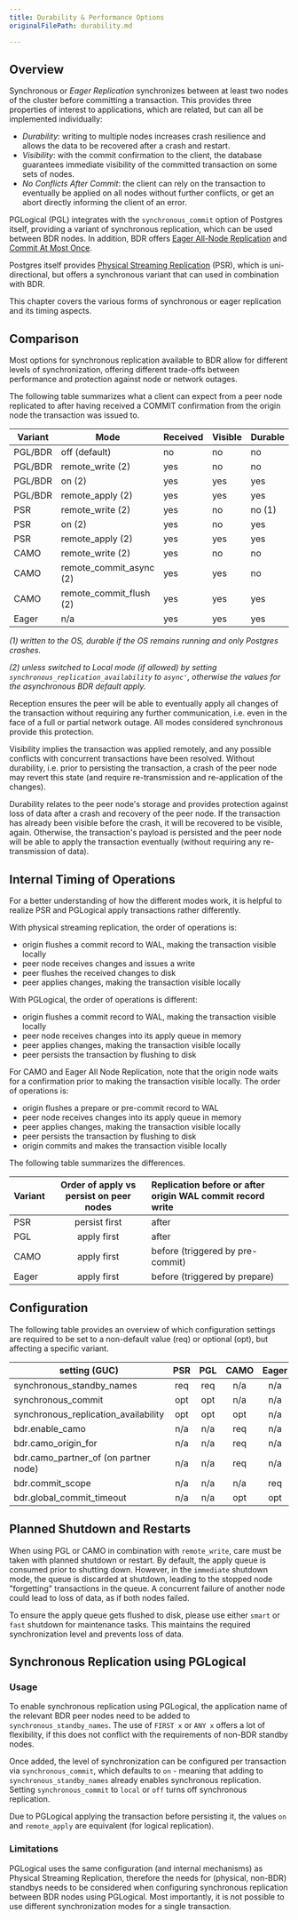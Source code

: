```yaml
---
title: Durability & Performance Options
originalFilePath: durability.md

---
```


## Overview

Synchronous or *Eager Replication* synchronizes between at least two
nodes of the cluster before committing a transaction.  This provides
three properties of interest to applications, which are related, but
can all be implemented individually:

-   *Durability*: writing to multiple nodes increases crash resilience
    and allows the data to be recovered after a crash and restart.
-   *Visibility*: with the commit confirmation to the client, the database
    guarantees immediate visibility of the committed transaction on some
    sets of nodes.
-   *No Conflicts After Commit*: the client can rely on the transaction to
    eventually be applied on all nodes without further conflicts, or get
    an abort directly informing the client of an error.

PGLogical (PGL) integrates with the `synchronous_commit` option of
Postgres itself, providing a variant of synchronous replication,
which can be used between BDR nodes.  In addition, BDR offers
[Eager All-Node Replication](eager) and
[Commit At Most Once](camo).

Postgres itself provides [Physical Streaming
Replication](https://www.postgresql.org/docs/11/warm-standby.html#SYNCHRONOUS-REPLICATION)
(PSR), which is uni-directional, but offers a synchronous variant that
can used in combination with BDR.

This chapter covers the various forms of synchronous or eager
replication and its timing aspects.

## Comparison

Most options for synchronous replication available to
BDR allow for different levels of synchronization, offering different
trade-offs between performance and protection against node or network
outages.

The following table summarizes what a client can expect from a peer
node replicated to after having received a COMMIT confirmation from
the origin node the transaction was issued to.

| Variant | Mode                    | Received | Visible | Durable |
| ------- | ----------------------- | -------- | ------- | ------- |
| PGL/BDR | off (default)           | no       | no      | no      |
| PGL/BDR | remote_write        (2) | yes      | no      | no      |
| PGL/BDR | on                  (2) | yes      | yes     | yes     |
| PGL/BDR | remote_apply        (2) | yes      | yes     | yes     |
| PSR     | remote_write        (2) | yes      | no      | no (1)  |
| PSR     | on                  (2) | yes      | no      | yes     |
| PSR     | remote_apply        (2) | yes      | yes     | yes     |
| CAMO    | remote_write        (2) | yes      | no      | no      |
| CAMO    | remote_commit_async (2) | yes      | yes     | no      |
| CAMO    | remote_commit_flush (2) | yes      | yes     | yes     |
| Eager   | n/a                     | yes      | yes     | yes     |

*(1) written to the OS, durable if the OS remains running and only
Postgres crashes.*

*(2) unless switched to Local mode (if allowed) by setting
`synchronous_replication_availability` to `async'`, otherwise the
values for the asynchronous BDR default apply.*

Reception ensures the peer will be able to eventually apply all
changes of the transaction without requiring any further
communication, i.e. even in the face of a full or partial network
outage.  All modes considered synchronous provide this protection.

Visibility implies the transaction was applied remotely, and any possible
conflicts with concurrent transactions have been resolved.  Without
durability, i.e. prior to persisting the transaction, a crash of the
peer node may revert this state (and require re-transmission and
re-application of the changes).

Durability relates to the peer node's storage and provides protection
against loss of data after a crash and recovery of the peer node.  If
the transaction has already been visible before the crash, it will be
recovered to be visible, again.  Otherwise, the transaction's payload
is persisted and the peer node will be able to apply the transaction
eventually (without requiring any re-transmission of data).

## Internal Timing of Operations

For a better understanding of how the different modes work, it is
helpful to realize PSR and PGLogical apply transactions rather
differently.

With physical streaming replication, the order of operations is:

-   origin flushes a commit record to WAL, making the transaction
    visible locally
-   peer node receives changes and issues a write
-   peer flushes the received changes to disk
-   peer applies changes, making the transaction visible locally

With PGLogical, the order of operations is different:

-   origin flushes a commit record to WAL, making the transaction
    visible locally
-   peer node receives changes into its apply queue in memory
-   peer applies changes, making the transaction visible locally
-   peer persists the transaction by flushing to disk

For CAMO and Eager All Node Replication, note that the origin node
waits for a confirmation prior to making the transaction visible
locally.  The order of operations is:

-   origin flushes a prepare or pre-commit record to WAL
-   peer node receives changes into its apply queue in memory
-   peer applies changes, making the transaction visible locally
-   peer persists the transaction by flushing to disk
-   origin commits and makes the transaction visible locally

The following table summarizes the differences.

| Variant | Order of apply vs persist on peer nodes | Replication before or after origin WAL commit record write |
| :------ | :-------------------------------------: | :--------------------------------------------------------- |
| PSR     |              persist first              | after                                                      |
| PGL     |               apply first               | after                                                      |
| CAMO    |               apply first               | before (triggered by pre-commit)                           |
| Eager   |               apply first               | before (triggered by prepare)                              |

## Configuration

The following table provides an overview of which configuration
settings are required to be set to a non-default value (req) or
optional (opt), but affecting a specific variant.

| setting (GUC)                         | PSR | PGL | CAMO | Eager |
| ------------------------------------- | :-: | :-: | :--: | :---: |
| synchronous_standby_names             | req | req |  n/a |  n/a  |
| synchronous_commit                    | opt | opt |  n/a |  n/a  |
| synchronous_replication_availability  | opt | opt |  opt |  n/a  |
| bdr.enable_camo                       | n/a | n/a |  req |  n/a  |
| bdr.camo_origin_for                   | n/a | n/a |  req |  n/a  |
| bdr.camo_partner_of (on partner node) | n/a | n/a |  req |  n/a  |
| bdr.commit_scope                      | n/a | n/a |  n/a |  req  |
| bdr.global_commit_timeout             | n/a | n/a |  opt |  opt  |

## Planned Shutdown and Restarts

When using PGL or CAMO in combination with `remote_write`, care must be taken
with planned shutdown or restart.  By default, the apply queue is consumed
prior to shutting down.  However, in the `immediate` shutdown mode, the queue
is discarded at shutdown, leading to the stopped node "forgetting"
transactions in the queue. A concurrent failure of another node could
lead to loss of data, as if both nodes failed.

To ensure the apply queue gets flushed to disk, please use either
`smart` or `fast` shutdown for maintenance tasks. This maintains the
required synchronization level and prevents loss of data.

## Synchronous Replication using PGLogical

### Usage

To enable synchronous replication using PGLogical, the application
name of the relevant BDR peer nodes need to be added to
`synchronous_standby_names`.  The use of `FIRST x` or `ANY x` offers a
lot of flexibility, if this does not conflict with the requirements of
non-BDR standby nodes.

Once added, the level of synchronization can be configured per
transaction via `synchronous_commit`, which defaults to `on` - meaning that
adding to `synchronous_standby_names` already enables synchronous
replication.  Setting `synchronous_commit` to `local` or `off` turns
off synchronous replication.

Due to PGLogical applying the transaction before persisting it, the
values `on` and `remote_apply` are equivalent (for logical
replication).

### Limitations

PGLogical uses the same configuration (and internal mechanisms) as
Physical Streaming Replication, therefore the needs for (physical,
non-BDR) standbys needs to be considered when configuring synchronous
replication between BDR nodes using PGLogical.  Most importantly, it is
not possible to use different synchronization modes for a single
transaction.

